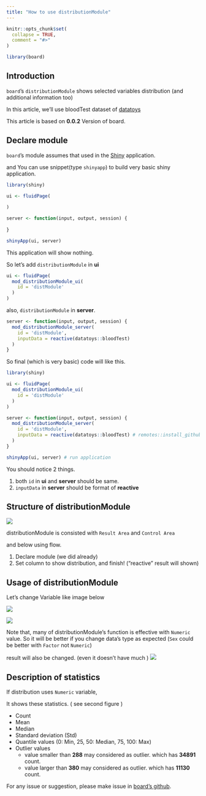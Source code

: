 ```yaml
---
title: "How to use distributionModule"
---
```


```r
knitr::opts_chunk$set(
  collapse = TRUE,
  comment = "#>"
)
```

```r
library(board)
```


## Introduction

`board`'s `distributionModule` shows selected variables distribution (and additional information too)

In this article, we'll use bloodTest dataset of [datatoys](https://github.com/statgarten/datatoys)

This article is based on **0.0.2** Version of board.

## Declare module

`board`'s module assumes that used in the [Shiny](https://shiny.rstudio.com/) application.

and You can use snippet(type `shinyapp`) to build very basic shiny application.

``` r
library(shiny)

ui <- fluidPage(
 
)

server <- function(input, output, session) {
  
}

shinyApp(ui, server)
```

This application will show nothing.

So let's add `distributionModule` in **ui**

``` r
ui <- fluidPage(
  mod_distributionModule_ui(
    id = 'distModule'
  )
)
```

also, `distributionModule` in **server**.

``` r
server <- function(input, output, session) {
  mod_distributionModule_server(
    id = 'distModule', 
    inputData = reactive(datatoys::bloodTest) 
  )
}
```

So final (which is very basic) code will like this.

``` r
library(shiny)

ui <- fluidPage(
  mod_distributionModule_ui(
    id = 'distModule'
  )
)

server <- function(input, output, session) {
  mod_distributionModule_server(
    id = 'distModule', 
    inputData = reactive(datatoys::bloodTest) # remotes::install_github('statgarten/datatoys')
  )
}

shinyApp(ui, server) # run application
```

You should notice 2 things.

1.  both `id` in **ui** and **server** should be same.
2.  `inputData` in **server** should be format of **reactive**

## Structure of distributionModule

<img src="image/module_structure2.png"/>

distributionModule is consisted with `Result Area` and `Control Area`

and below using flow.

1.  Declare module (we did already)
2.  Set column to show distribution, and finish! ("reactive" result will shown)

## Usage of distributionModule

Let's change Variable like image below

<img src="image/dist_result.png"/>

<img src="image/dist_result2.png"/>

Note that, many of distributionModule's function is effective with `Numeric` value. 
So it will be better if you change data's type as expected (`Sex` could be better with `Factor` not `Numeric`)

result will also be changed. (even it doesn't have much )
<img src="image/dist_result3.png"/>

## Description of statistics

If distribution uses `Numeric` variable, 

It shows these statistics. ( see second figure )

- Count
- Mean
- Median
- Standard deviation (Std)
- Quantile values (0: Min, 25, 50: Median, 75, 100: Max)
- Outlier values
  - value smaller than **288** may considered as outlier. which has **34891** count.
  - value larger than **380** may considered as outlier. which has **11130** count.

For any issue or suggestion, please make issue in [board's github](https://github.com/statgarten/board/issues).
